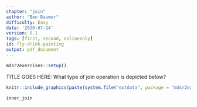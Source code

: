 ```yaml
---
chapter: "join"
author: "Ben Baumer"
difficulty: Easy
date: '2020-07-14'
version: 0.1
tags: [first, second, onlineonly]
id: fly-drink-painting
output: pdf_document
---
```


```r
mdsr2exercises::setup()
```

TITLE GOES HERE: What type of join operation is depicted below? 

```r
knitr::include_graphics(paste(system.file("extdata", package = "mdsr2exercises"), "/dplyr-inner-join.png", sep = ""))
```


<!--answer-start-->
`inner_join`
<!--answer-end-->



